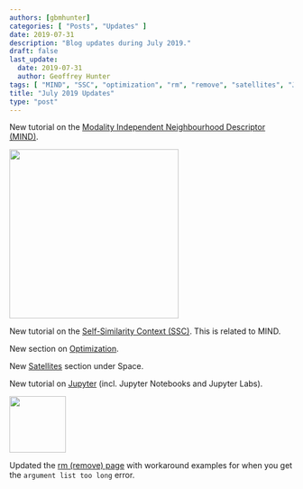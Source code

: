 ```yaml
---
authors: [gbmhunter]
categories: [ "Posts", "Updates" ]
date: 2019-07-31
description: "Blog updates during July 2019."
draft: false
last_update:
  date: 2019-07-31
  author: Geoffrey Hunter
tags: [ "MIND", "SSC", "optimization", "rm", "remove", "satellites", "Jupyter" ]
title: "July 2019 Updates"
type: "post"
---
```



New tutorial on the [Modality Independent Neighbourhood Descriptor (MIND)](/programming/signal-processing/image-processing/image-registration/modality-independent-neighbourhood-descriptor-mind).


<Image src={img_mind_descriptor_search_space} width="300px"></Image>

New tutorial on the [Self-Similarity Context (SSC)](/programming/signal-processing/image-processing/image-registration/self-similarity-context-ssc). This is related to MIND.

New section on [Optimization](/programming/algorithms-and-data-structures/optimization).

New [Satellites](/space/satellites) section under Space.

New tutorial on [Jupyter](/programming/integrated-development-environments-ides/jupyter) (incl. Jupyter Notebooks and Jupyter Labs).


<Image src={img_jupyter_logo} width="100px"></Image>

Updated the [rm (remove) page](/programming/operating-systems/linux/programs/rm-remove) with workaround examples for when you get the `argument list too long` error.